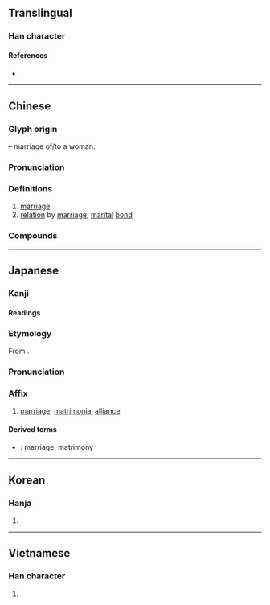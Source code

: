 {{also|婣}}
{{character info}}
==Translingual==

===Han character===
{{Han char|rn=38|rad=女|as=06|sn=9|four=46400|canj=WKS|ids=⿱女因}}

====References====
* {{Han ref|kx=0261.160|dkj=06250|dj=0527.190|hdz=21044.080|uh=59FB|ud=23035|bh=ABC3|bd=43971}}

----

==Chinese==
{{zh-forms}}

===Glyph origin===
{{Han etym}}
{{Han compound|女|t1=woman|因|ls=psc|c1=s|c2=p}} – marriage of/to a woman.

===Pronunciation===
{{zh-pron
|m=yīn
|c=jan1
|h=pfs=yîn
|md=
|mn=qz,tw,xm,zz:in/qz,tw:ian
|mn_note=in - literary; ian - vernacular
|w=
|mc=y
|oc=y
|cat=n
}}

===Definitions===
{{zh-hanzi}}

# [[marriage]]
# [[relation]] by [[marriage]]; [[marital]] [[bond]]

===Compounds===
{{zh-der|婚姻|婚姻狀況|姻親|婚姻自由|兩世姻緣|姻嫂|姻兄|姻家|姻末|共敘舊姻|內外姻黨|婚姻懇談|姻緣簿|三笑姻緣|前世姻緣|姻故|婚姻暴力|姻嬌|婚姻失調|姻母|九姻|姻黨|姻配|姻通|姻舊|姻緣|姻眷|姻族廣茂|姻弟|姻媾|姻婭|姻契|姻事|好姻緣|姻兄弟|姻伯|畢姻|成姻|眷姻|連姻|聯姻|閭黨姻婭|露水姻緣|締姻|美眷姻}}

----

==Japanese==

===Kanji===
{{ja-kanji|grade=c|rs=女06}}

====Readings====
{{ja-readings
|goon=いん
|kanon=いん
|kun=とつ-ぐ
}}

===Etymology===
{{ja-kanjitab|いん|yomi=on}}
From {{der|ja|ltc|sort=いん|-}} {{ltc-l|姻}}.

===Pronunciation===
{{ja-pron|いん|y=on}}

===Affix===
{{ja-pos|affix|いん}}

# [[marriage]]; [[matrimonial]] [[alliance​]]

====Derived terms====
* {{ja-r|婚%姻|こん%いん}}: marriage, matrimony

----

==Korean==

===Hanja===
{{ko-hanja|hangeul=인|rv=in|mr=in}}

# {{rfdef|ko|sort=女06}}

----

==Vietnamese==

===Han character===
{{vi-hantu|nhân|rs=女06}}

# {{rfdef|vi|sort=女06}}